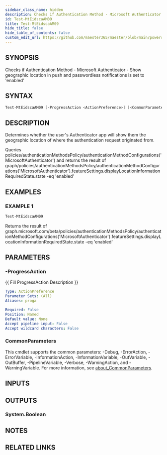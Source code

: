 ```yaml
---
sidebar_class_name: hidden
description: Checks if Authentication Method - Microsoft Authenticator - Show geographic location in push and passwordless notifications is set to 'enabled'
id: Test-MtEidscaAM09
title: Test-MtEidscaAM09
hide_title: false
hide_table_of_contents: false
custom_edit_url: https://github.com/maester365/maester/blob/main/powershell/public/Test-MtEidscaAM09.ps1
---
```


## SYNOPSIS

Checks if Authentication Method - Microsoft Authenticator - Show geographic location in push and passwordless notifications is set to 'enabled'

## SYNTAX

```powershell
Test-MtEidscaAM09 [-ProgressAction <ActionPreference>] [<CommonParameters>]
```

## DESCRIPTION

Determines whether the user's Authenticator app will show them the geographic location of where the authentication request originated from.

Queries policies/authenticationMethodsPolicy/authenticationMethodConfigurations('MicrosoftAuthenticator')
and returns the result of
 graph/policies/authenticationMethodsPolicy/authenticationMethodConfigurations('MicrosoftAuthenticator').featureSettings.displayLocationInformationRequiredState.state -eq 'enabled'

## EXAMPLES

### EXAMPLE 1

```powershell
Test-MtEidscaAM09
```

Returns the result of graph.microsoft.com/beta/policies/authenticationMethodsPolicy/authenticationMethodConfigurations('MicrosoftAuthenticator').featureSettings.displayLocationInformationRequiredState.state -eq 'enabled'

## PARAMETERS

### -ProgressAction

\{\{ Fill ProgressAction Description \}\}

```yaml
Type: ActionPreference
Parameter Sets: (All)
Aliases: proga

Required: False
Position: Named
Default value: None
Accept pipeline input: False
Accept wildcard characters: False
```

### CommonParameters

This cmdlet supports the common parameters: -Debug, -ErrorAction, -ErrorVariable, -InformationAction, -InformationVariable, -OutVariable, -OutBuffer, -PipelineVariable, -Verbose, -WarningAction, and -WarningVariable. For more information, see [about_CommonParameters](http://go.microsoft.com/fwlink/?LinkID=113216).

## INPUTS

## OUTPUTS

### System.Boolean

## NOTES

## RELATED LINKS
